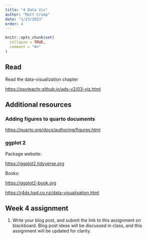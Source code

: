 ```yaml
---
title: "4 Data Vis"
author: "Matt Crump"
date: "1/23/2023"
order: 4 
---
```


```r
knitr::opts_chunk$set(
  collapse = TRUE,
  comment = "#>"
)
```

## Read

Read the data-visualization chapter

<https://psyteachr.github.io/ads-v2/03-viz.html>

## Additional resources

### Adding figures to quarto documents

<https://quarto.org/docs/authoring/figures.html>

### ggplot 2

Package website:

<https://ggplot2.tidyverse.org>

Books:

<https://ggplot2-book.org>

<https://r4ds.had.co.nz/data-visualisation.html>



## Week 4 assignment

1. Write your blog post, and submit the link to this assignment on blackboard. Blog post ideas will be discussed in class, and this assignment will be updated for clarity.
